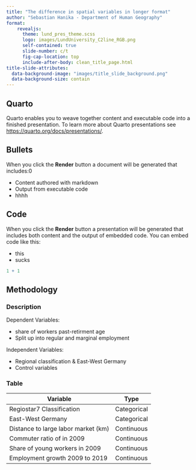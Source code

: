 ```yaml
---
title: "The difference in spatial variables in longer format"
author: "Sebastian Hanika - Department of Human Geography"
format:
    revealjs:
      theme: lund_pres_theme.scss
      logo: images/LundUniversity_C2line_RGB.png
      self-contained: true
      slide-number: c/t
      fig-cap-location: top
      include-after-body: clean_title_page.html
title-slide-attributes:
  data-background-image: "images/title_slide_background.png"
  data-background-size: contain
---
```


## Quarto

Quarto enables you to weave together content and executable code into a finished presentation. To learn more about Quarto presentations see <https://quarto.org/docs/presentations/>.

## Bullets

When you click the **Render** button a document will be generated that includes:0

-   Content authored with markdown
-   Output from executable code
-   hhhh

## Code

When you click the **Render** button a presentation will be generated that includes both content and the output of embedded code. You can embed code like this:

- this 
- sucks

```r
1 + 1
```

## Methodology

::: panel-tabset
### Description

Dependent Variables:

-   share of workers past-retirment age
-   Split up into regular and marginal employment

Independent Variables:

-   Regional classification & East-West Germany
-   Control variables

### Table

| Variable                            | Type        |
|-------------------------------------|-------------|
| Regiostar7 Classification           | Categorical |
| East-West Germany                   | Categorical |
| Distance to large labor market (km) | Continuous  |
| Commuter ratio of in 2009           | Continuous  |
| Share of young workers in 2009      | Continuous  |
| Employment growth 2009 to 2019      | Continuous  |
:::

